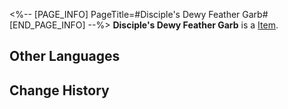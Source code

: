 <%-- [PAGE_INFO]
PageTitle=#Disciple's Dewy Feather Garb#
[END_PAGE_INFO] --%>
{{Item Infobox
|id          = 41133
|image       = Item Disciple's Dewy Feather Garb.png
|type        = 
|invCategory = Relics
|rarity      = 3
|effect      = 
|description = A feather garb made according to old scrolls. Its owner was either a demon reviled in the pages of history or a savior of humanity.
|source1     = [[Cavern of Corrosion: Alchemy Commission]]
}}
'''Disciple's Dewy Feather Garb''' is a [[Item]].

==Other Languages==
{{Other Languages
|en   = Disciple's Dewy Feather Garb
|zhs  = 莳者的承露羽衣
|zht  = 蒔者的承露羽衣
|ja   = 蒔者の露払いの羽衣
|ko   = 제자의 이슬받이 날개옷
|es   = Traje de plumas de la discípula
|fr   = Manteau de plumes de Disciple couvert de rosée
|ru   = Перьевая накидка ученика
|th   = Disciple's Dewy Feather Garb
|vi   = Áo Lông Vũ Thừa Lộ Của Môn Đồ
|de   = Taubedecktes Federkleid der Jüngerin
|id   = Disciple's Dewy Feather Garb
|pt   = Traje de Penas Viçoso da Discípula
}}

==Change History==
{{Change History|2.0}}